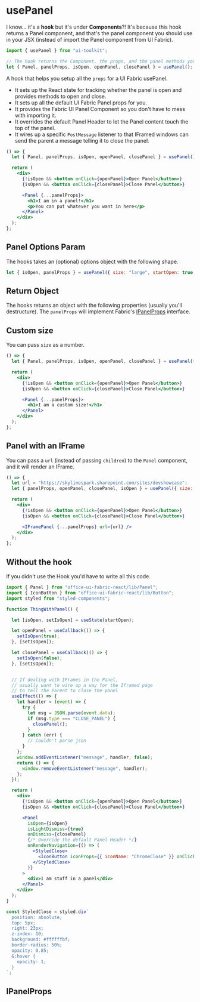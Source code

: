 
# usePanel

I know... it's a **hook** but it's under **Components**?! It's because this hook returns a Panel component, and that's the panel component you should use in your JSX (instead of import the Panel component from UI Fabric).

```javascript
import { usePanel } from "ui-toolkit";

// The hook returns the Component, the props, and the panel methods you might need
let { Panel, panelProps, isOpen, openPanel, closePanel } = usePanel();
```

A hook that helps you setup all the `props` for a UI Fabric usePanel.

- It sets up the React state for tracking whether the panel is open and provides methods to open and close.
- It sets up all the default UI Fabric Panel props for you.
- It provides the Fabric UI Panel Component so you don't have to mess with importing it.
- It overrides the default Panel Header to let the Panel content touch the top of the panel.
- It wires up a specific `PostMessage` listener to that IFramed windows can send the parent a message telling it to close the panel.

```jsx live=true bordered=true
() => {
  let { Panel, panelProps, isOpen, openPanel, closePanel } = usePanel();

  return (
    <div>
      {!isOpen && <button onClick={openPanel}>Open Panel</button>}
      {isOpen && <button onClick={closePanel}>Close Panel</button>}

      <Panel {...panelProps}>
        <h1>I am in a panel!</h1>
        <p>You can put whatever you want in here</p>
      </Panel>
    </div>
  );
};
```

## Panel Options Param

The hooks takes an (optional) options object with the following shape.

```jsx
let { isOpen, panelProps } = usePanel({ size: "large", startOpen: true });
```

<PropsTable name="PanelOptions" />

## Return Object

The hooks returns an object with the following properties (usually you'll destructure).
The `panelProps` will implement Fabric's [IPanelProps](https://developer.microsoft.com/en-us/fluentui#/controls/web/panel) interface.

<PropsTable name="UsePanelResult" />

## Custom size

You can pass `size` as a number.

```jsx live=true bordered=true
() => {
  let { Panel, panelProps, isOpen, openPanel, closePanel } = usePanel({ size: 1000 });

  return (
    <div>
      {!isOpen && <button onClick={openPanel}>Open Panel</button>}
      {isOpen && <button onClick={closePanel}>Close Panel</button>}

      <Panel {...panelProps}>
        <h1>I am a custom size!</h1>
      </Panel>
    </div>
  );
};
```

## Panel with an IFrame

You can pass a `url` (instead of passing `children`) to the `Panel` component, and it will render an IFrame.

```jsx live=true bordered=true
() => {
  let url = "https://skylinespark.sharepoint.com/sites/devshowcase";
  let { panelProps, openPanel, closePanel, isOpen } = usePanel({ size: 900 });

  return (
    <div>
      {!isOpen && <button onClick={openPanel}>Open Panel</button>}
      {isOpen && <button onClick={closePanel}>Close Panel</button>}

      <IFramePanel {...panelProps} url={url} />
    </div>
  );
};
```

## Without the hook

If you didn't use the Hook you'd have to write all this code.

```jsx
import { Panel } from "office-ui-fabric-react/lib/Panel";
import { IconButton } from "office-ui-fabric-react/lib/Button";
import styled from "styled-components";

function ThingWithPanel() {

  let [isOpen, setIsOpen] = useState(startOpen);

  let openPanel = useCallback(() => {
    setIsOpen(true);
  }, [setIsOpen]);

  let closePanel = useCallback(() => {
    setIsOpen(false);
  }, [setIsOpen]);


  // If dealing with IFrames in the Panel,
  // usually want to wire up a way for the Iframed page
  // to tell the Parent to close the panel
  useEffect(() => {
    let handler = (event) => {
      try {
        let msg = JSON.parse(event.data);
        if (msg.type === "CLOSE_PANEL") {
          closePanel();
        }
      } catch (err) {
        // Couldn't parse json
      }
    };
    window.addEventListener("message", handler, false);
    return () => {
      window.removeEventListener("message", handler);
    };
  });

  return (
    <div>
      {!isOpen && <button onClick={openPanel}>Open Panel</button>}
      {isOpen && <button onClick={closePanel}>Close Panel</button>}

      <Panel
        isOpen={isOpen}
        isLightDismiss={true}
        onDismiss={closePanel}
        {/* Override the default Panel Header */}
        onRenderNavigation={() => (
          <StyledClose>
            <IconButton iconProps={{ iconName: "ChromeClose" }} onClick={closePanel} />
          </StyledClose>
        )}
      >
        <div>I am stuff in a panel</div>
      </Panel>
    </div>
  );
}

const StyledClose = styled.div`
  position: absolute;
  top: 5px;
  right: 23px;
  z-index: 10;
  background: #ffffffbf;
  border-radius: 50%;
  opacity: 0.85;
  &:hover {
    opacity: 1;
  }
`;
```

## IPanelProps

<PropsTable name="IPanelProps" />
